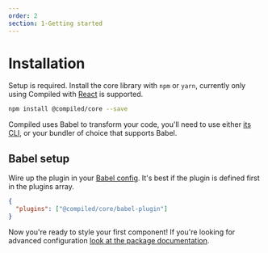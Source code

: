 ```yaml
---
order: 2
section: 1-Getting started
---
```


# Installation

Setup is required.
Install the core library with `npm` or `yarn`,
currently only using Compiled with [React](https://reactjs.org) is supported.

```bash
npm install @compiled/core --save
```

Compiled uses Babel to transform your code,
you'll need to use either [its CLI](https://babeljs.io/docs/en/babel-cli),
or your bundler of choice that supports Babel.

## Babel setup

Wire up the plugin in your [Babel config](https://babeljs.io/docs/en/configuration).
It's best if the plugin is defined first in the plugins array.

```json
{
  "plugins": ["@compiled/core/babel-plugin"]
}
```

Now you're ready to style your first component!
If you're looking for advanced configuration [look at the package documentation](/pkg-babel-plugin).
